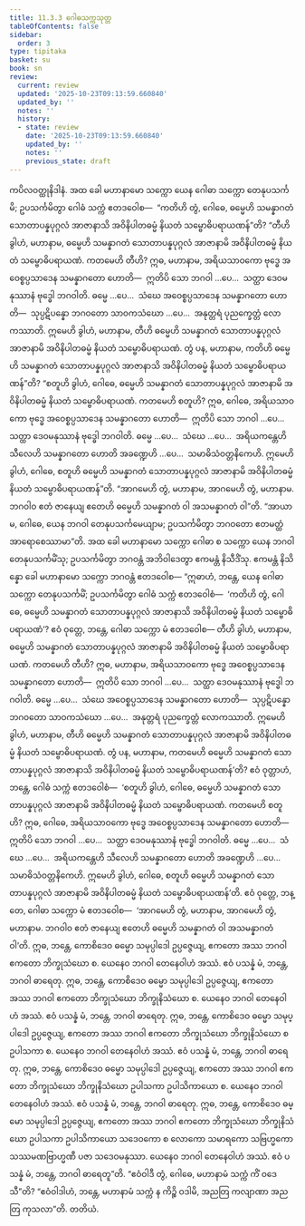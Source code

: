 ```yaml
---
title: 11.3.3 ဂေါဓသက္ကသုတ္တ
tableOfContents: false
sidebar:
  order: 3
type: tipitaka
basket: su
book: sn
review:
  current: review
  updated: '2025-10-23T09:13:59.660840'
  updated_by: ''
  notes: ''
  history:
  - state: review
    date: '2025-10-23T09:13:59.660840'
    updated_by: ''
    notes: ''
    previous_state: draft
---
```



<ReviewStatus review={frontmatter.review} showDetails={true} />

<HypothesisAnnotation frontmatter={frontmatter} />

<DynamicBreadcrumb />

<Division number="1019" book="sn" e="ch" v="18" p="432">

<Paragraph number="1911" book="sn">
ကပိလဝတ္ထုနိဒါနံ. အထ ခေါ မဟာနာမော သက္ကော ယေန ဂေါဓာ သက္ကော တေနုပသင်္ကမိ; ဥပသင်္ကမိတွာ ဂေါဓံ သက္ကံ ဧတဒဝေါစ—  “ကတိဟိ တွံ, ဂေါဓေ, ဓမ္မေဟိ သမန္နာဂတံ သောတာပန္နပုဂ္ဂလံ အာဇာနာသိ အဝိနိပါတဓမ္မံ နိယတံ သမ္ဗောဓိပရာယဏန်”တိ?
</Paragraph>

<Paragraph number="1912" book="sn">
“တီဟိ ခွါဟံ, မဟာနာမ, ဓမ္မေဟိ သမန္နာဂတံ သောတာပန္နပုဂ္ဂလံ အာဇာနာမိ အဝိနိပါတဓမ္မံ နိယတံ သမ္ဗောဓိပရာယဏံ. ကတမေဟိ တီဟိ? ဣဓ, မဟာနာမ, အရိယသာဝကော ဗုဒ္ဓေ အဝေစ္စပ္ပသာဒေန သမန္နာဂတော ဟောတိ—  ဣတိပိ သော ဘဂဝါ …ပေ…  သတ္ထာ ဒေဝမနုဿာနံ ဗုဒ္ဓေါ ဘဂဝါတိ. ဓမ္မေ …ပေ…  သံဃေ အဝေစ္စပ္ပသာဒေန သမန္နာဂတော ဟောတိ—  သုပ္ပဋိပန္နော ဘဂဝတော သာဝကသံဃော …ပေ…  အနုတ္တရံ ပုညက္ခေတ္တံ လောကဿာတိ. ဣမေဟိ ခွါဟံ, မဟာနာမ, တီဟိ ဓမ္မေဟိ သမန္နာဂတံ သောတာပန္နပုဂ္ဂလံ အာဇာနာမိ အဝိနိပါတဓမ္မံ နိယတံ သမ္ဗောဓိပရာယဏံ.
</Paragraph>

<Paragraph number="1913" book="sn">
တွံ ပန, မဟာနာမ, ကတိဟိ ဓမ္မေဟိ သမန္နာဂတံ သောတာပန္နပုဂ္ဂလံ အာဇာနာသိ အဝိနိပါတဓမ္မံ နိယတံ သမ္ဗောဓိပရာယဏန်”တိ? “စတူဟိ ခွါဟံ, ဂေါဓေ, ဓမ္မေဟိ သမန္နာဂတံ သောတာပန္နပုဂ္ဂလံ အာဇာနာမိ အဝိနိပါတဓမ္မံ နိယတံ သမ္ဗောဓိပရာယဏံ. ကတမေဟိ စတူဟိ? ဣဓ, ဂေါဓေ, အရိယသာဝကော ဗုဒ္ဓေ အဝေစ္စပ္ပသာဒေန သမန္နာဂတော ဟောတိ—  ဣတိပိ သော ဘဂဝါ …ပေ…  သတ္ထာ ဒေဝမနုဿာနံ ဗုဒ္ဓေါ ဘဂဝါတိ. ဓမ္မေ …ပေ…  သံဃေ …ပေ…  အရိယကန္တေဟိ သီလေဟိ သမန္နာဂတော ဟောတိ အခဏ္ဍေဟိ …ပေ…  သမာဓိသံဝတ္တနိကေဟိ. ဣမေဟိ ခွါဟံ, ဂေါဓေ, စတူဟိ ဓမ္မေဟိ သမန္နာဂတံ သောတာပန္နပုဂ္ဂလံ အာဇာနာမိ အဝိနိပါတဓမ္မံ နိယတံ သမ္ဗောဓိပရာယဏန်”တိ.
</Paragraph>

<Paragraph number="1914" book="sn">
“အာဂမေဟိ တွံ, မဟာနာမ, အာဂမေဟိ တွံ, မဟာနာမ. ဘဂဝါဝ ဧတံ ဇာနေယျ ဧတေဟိ ဓမ္မေဟိ သမန္နာဂတံ ဝါ အသမန္နာဂတံ ဝါ”တိ. “အာယာမ, ဂေါဓေ, ယေန ဘဂဝါ တေနုပသင်္ကမေယျာမ; ဥပသင်္ကမိတွာ ဘဂဝတော ဧတမတ္ထံ အာရောစေဿာမာ”တိ. အထ ခေါ မဟာနာမော သက္ကော ဂေါဓာ စ သက္ကော ယေန ဘဂဝါ တေနုပသင်္ကမိံသု; ဥပသင်္ကမိတွာ ဘဂဝန္တံ အဘိဝါဒေတွာ ဧကမန္တံ နိသီဒိံသု. ဧကမန္တံ နိသိန္နော ခေါ မဟာနာမော သက္ကော ဘဂဝန္တံ ဧတဒဝေါစ—
</Paragraph>

<Paragraph number="1915" book="sn">
“ဣဓာဟံ, ဘန္တေ, ယေန ဂေါဓာ သက္ကော တေနုပသင်္ကမိံ; ဥပသင်္ကမိတွာ ဂေါဓံ သက္ကံ ဧတဒဝေါစံ—  ‘ကတိဟိ တွံ, ဂေါဓေ, ဓမ္မေဟိ သမန္နာဂတံ သောတာပန္နပုဂ္ဂလံ အာဇာနာသိ အဝိနိပါတဓမ္မံ နိယတံ သမ္ဗောဓိပရာယဏံ’? ဧဝံ ဝုတ္တေ, ဘန္တေ, ဂေါဓာ သက္ကော မံ ဧတဒဝေါစ—
</Paragraph>

<Paragraph number="1916" book="sn">
တီဟိ ခွါဟံ, မဟာနာမ, ဓမ္မေဟိ သမန္နာဂတံ သောတာပန္နပုဂ္ဂလံ အာဇာနာမိ အဝိနိပါတဓမ္မံ နိယတံ သမ္ဗောဓိပရာယဏံ. ကတမေဟိ တီဟိ? ဣဓ, မဟာနာမ, အရိယသာဝကော ဗုဒ္ဓေ အဝေစ္စပ္ပသာဒေန သမန္နာဂတော ဟောတိ—  ဣတိပိ သော ဘဂဝါ …ပေ…  သတ္ထာ ဒေဝမနုဿာနံ ဗုဒ္ဓေါ ဘဂဝါတိ. ဓမ္မေ …ပေ…  သံဃေ အဝေစ္စပ္ပသာဒေန သမန္နာဂတော ဟောတိ—  သုပ္ပဋိပန္နော ဘဂဝတော သာဝကသံဃော …ပေ…  အနုတ္တရံ ပုညက္ခေတ္တံ လောကဿာတိ. ဣမေဟိ ခွါဟံ, မဟာနာမ, တီဟိ ဓမ္မေဟိ သမန္နာဂတံ သောတာပန္နပုဂ္ဂလံ အာဇာနာမိ အဝိနိပါတဓမ္မံ နိယတံ သမ္ဗောဓိပရာယဏံ. တွံ ပန, မဟာနာမ, ကတမေဟိ ဓမ္မေဟိ သမန္နာဂတံ သောတာပန္နပုဂ္ဂလံ အာဇာနာသိ အဝိနိပါတဓမ္မံ နိယတံ သမ္ဗောဓိပရာယဏန်’တိ?
</Paragraph>

<Paragraph number="1917" book="sn">
ဧဝံ ဝုတ္တာဟံ, ဘန္တေ, ဂေါဓံ သက္ကံ ဧတဒဝေါစံ—  ‘စတူဟိ ခွါဟံ, ဂေါဓေ, ဓမ္မေဟိ သမန္နာဂတံ သောတာပန္နပုဂ္ဂလံ အာဇာနာမိ အဝိနိပါတဓမ္မံ နိယတံ သမ္ဗောဓိပရာယဏံ. ကတမေဟိ စတူဟိ? ဣဓ, ဂေါဓေ, အရိယသာဝကော ဗုဒ္ဓေ အဝေစ္စပ္ပသာဒေန သမန္နာဂတော ဟောတိ—  ဣတိပိ သော ဘဂဝါ …ပေ…  သတ္ထာ ဒေဝမနုဿာနံ ဗုဒ္ဓေါ ဘဂဝါတိ. ဓမ္မေ …ပေ…  သံဃေ …ပေ…  အရိယကန္တေဟိ သီလေဟိ သမန္နာဂတော ဟောတိ အခဏ္ဍေဟိ …ပေ…  သမာဓိသံဝတ္တနိကေဟိ. ဣမေဟိ ခွါဟံ, ဂေါဓေ, စတူဟိ ဓမ္မေဟိ သမန္နာဂတံ သောတာပန္နပုဂ္ဂလံ အာဇာနာမိ အဝိနိပါတဓမ္မံ နိယတံ သမ္ဗောဓိပရာယဏန်’တိ.
</Paragraph>

<Paragraph number="1918" book="sn">
ဧဝံ ဝုတ္တေ, ဘန္တေ, ဂေါဓာ သက္ကော မံ ဧတဒဝေါစ—  ‘အာဂမေဟိ တွံ, မဟာနာမ, အာဂမေဟိ တွံ, မဟာနာမ. ဘဂဝါဝ ဧတံ ဇာနေယျ ဧတေဟိ ဓမ္မေဟိ သမန္နာဂတံ ဝါ အသမန္နာဂတံ ဝါ’တိ. ဣဓ, ဘန္တေ, ကောစိဒေဝ ဓမ္မော သမုပ္ပါဒေါ ဥပ္ပဇ္ဇေယျ, ဧကတော အဿ ဘဂဝါ ဧကတော ဘိက္ခုသံဃော စ. ယေနေဝ ဘဂဝါ တေနေဝါဟံ အဿံ. ဧဝံ ပသန္နံ မံ, ဘန္တေ, ဘဂဝါ ဓာရေတု. ဣဓ, ဘန္တေ, ကောစိဒေဝ ဓမ္မော သမုပ္ပါဒေါ ဥပ္ပဇ္ဇေယျ, ဧကတော အဿ ဘဂဝါ ဧကတော ဘိက္ခုသံဃော ဘိက္ခုနိသံဃော စ. ယေနေဝ ဘဂဝါ တေနေဝါဟံ အဿံ. ဧဝံ ပသန္နံ မံ, ဘန္တေ, ဘဂဝါ ဓာရေတု. ဣဓ, ဘန္တေ, ကောစိဒေဝ ဓမ္မော သမုပ္ပါဒေါ ဥပ္ပဇ္ဇေယျ, ဧကတော အဿ ဘဂဝါ ဧကတော ဘိက္ခုသံဃော ဘိက္ခုနိသံဃော စ ဥပါသကာ စ. ယေနေဝ ဘဂဝါ တေနေဝါဟံ အဿံ. ဧဝံ ပသန္နံ မံ, ဘန္တေ, ဘဂဝါ ဓာရေတု. ဣဓ, ဘန္တေ, ကောစိဒေဝ ဓမ္မော သမုပ္ပါဒေါ ဥပ္ပဇ္ဇေယျ, ဧကတော အဿ ဘဂဝါ ဧကတော ဘိက္ခုသံဃော ဘိက္ခုနိသံဃော ဥပါသကာ ဥပါသိကာယော စ. ယေနေဝ ဘဂဝါ တေနေဝါဟံ အဿံ. ဧဝံ ပသန္နံ မံ, ဘန္တေ, ဘဂဝါ ဓာရေတု. ဣဓ, ဘန္တေ, ကောစိဒေဝ ဓမ္မော သမုပ္ပါဒေါ ဥပ္ပဇ္ဇေယျ, ဧကတော အဿ ဘဂဝါ ဧကတော ဘိက္ခုသံဃော ဘိက္ခုနိသံဃော ဥပါသကာ ဥပါသိကာယော သဒေဝကော စ လောကော သမာရကော သဗြဟ္မကော သဿမဏဗြာဟ္မဏီ ပဇာ သဒေဝမနုဿာ. ယေနေဝ ဘဂဝါ တေနေဝါဟံ အဿံ. ဧဝံ ပသန္နံ မံ, ဘန္တေ, ဘဂဝါ ဓာရေတူ”တိ. “ဧဝံဝါဒီ တွံ, ဂေါဓေ, မဟာနာမံ သက္ကံ ကိံ ဝဒေသီ”တိ? “ဧဝံဝါဒါဟံ, ဘန္တေ, မဟာနာမံ သက္ကံ န ကိဉ္စိ ဝဒါမိ, အညတြ ကလျာဏာ အညတြ ကုသလာ”တိ.

</Paragraph>
</Division>

<Paragraph number="1919" type="center" book="sn">
တတိယံ.
</Paragraph>
